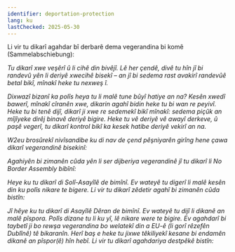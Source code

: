 ```yaml
---
identifier: deportation-protection
lang: ku
lastChecked: 2025-05-30
---
```


Li vir tu dikarî agahdar bî derbarê dema vegerandina bi komê (Sammelabschiebung):

<Address identifier="deportationalarm" />

Tu dikarî xwe veşêrî û li cihê din bivêjî. Lê her çendê, divê tu hîn jî bi randevû yên li deriyê xwecihê bisekî – an jî bi sedema rast avakirî randevûê betal bikî, mînakî heke tu nexweş î.

Dixwazî bizanî ka polîs heya tu li malê tune bûyî hatiye an na?
Kesên xwedî bawerî, mînakî cîranên xwe, dikarin agahî bidin heke tu bi wan re peyivî. Heke tu bi tenê dijî, dikarî ji xwe re sedemekî bikî mînakî: sedema piçûk an mîjîyeke dirêj binavê deriyê bigire. Heke tu vê deriyê vê awayî derkeve, û paşê vegerî, tu dikarî kontrol bikî ka kesek hatibe deriyê vekirî an na.

W2eu brosûrekî nivîsandibe ku di nav de çend pêşniyarên girîng hene çawa dikarî vegerandinê bisekinî:

<ExternalShortLink identifier="w2eu-deportation"/>

Agahiyên bi zimanên cûda yên li ser dijberiya vegerandinê jî tu dikarî li No Border Assembly bibînî:
<ExternalShortLink identifier="noboarderassembly_resistance"/>

Heye ku tu dikarî di Solî-Asayîlê de bimînî. Ev wateyê tu digerî li malê kesên din ku polîs nikare te bigere. Li vir tu dikarî zêdetir agahî bi zimanên cûda bistîn:
<ExternalShortLink identifier="citizenasylum"/>

Jî hêye ku tu dikarî di Asayîlê Dêran de bimînî. Ev wateyê tu dijî li dikanê an malê pîspora. Polîs dizane tu li ku yî, lê nikare were te bigire. Ev agahdarî bi taybetî ji bo rewşa vegerandina bo welatekî din a EU-ê (li gorî rêzefên Dublînê) tê bikaranîn. Herî baş e heke tu jixwe têkiliyekî kesane bi endamên dikanê an pîspor(ê) hîn hebî. Li vir tu dikarî agahdariya destpêkê bistîn:
<ExternalShortLink identifier="kirchenasyl"/>
